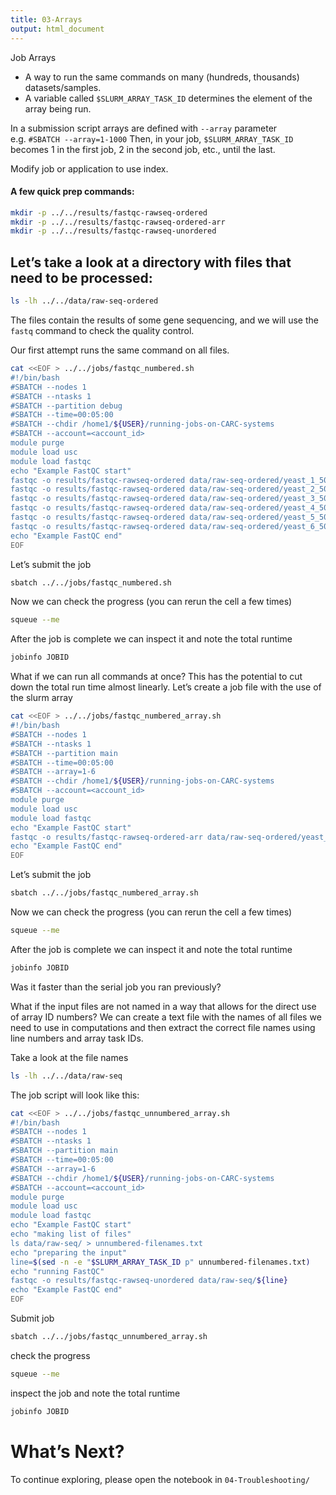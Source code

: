 ```yaml
---
title: 03-Arrays
output: html_document
---
```


Job Arrays

- A way to run the same commands on many (hundreds, thousands) datasets/samples.
- A variable called `$SLURM_ARRAY_TASK_ID` determines the element of the array being run.

In a submission script arrays are defined with `--array` parameter e.g. `#SBATCH --array=1-1000`
Then, in your job, `$SLURM_ARRAY_TASK_ID` becomes 1 in the first job, 2 in the second job, etc., until the last.

Modify job or application to use index.


#### A few quick prep commands:

```bash
mkdir -p ../../results/fastqc-rawseq-ordered
mkdir -p ../../results/fastqc-rawseq-ordered-arr
mkdir -p ../../results/fastqc-rawseq-unordered
```

## Let's take a look at a directory with files that need to be processed:

```bash
ls -lh ../../data/raw-seq-ordered
```

The files contain the results of some gene sequencing, and we will use the `fastq` command to check the quality control.

Our first attempt runs the same command on all files.

```bash
cat <<EOF > ../../jobs/fastqc_numbered.sh
#!/bin/bash
#SBATCH --nodes 1
#SBATCH --ntasks 1
#SBATCH --partition debug
#SBATCH --time=00:05:00
#SBATCH --chdir /home1/${USER}/running-jobs-on-CARC-systems
#SBATCH --account=<account_id>
module purge
module load usc
module load fastqc
echo "Example FastQC start"
fastqc -o results/fastqc-rawseq-ordered data/raw-seq-ordered/yeast_1_50K.fastq
fastqc -o results/fastqc-rawseq-ordered data/raw-seq-ordered/yeast_2_50K.fastq
fastqc -o results/fastqc-rawseq-ordered data/raw-seq-ordered/yeast_3_50K.fastq
fastqc -o results/fastqc-rawseq-ordered data/raw-seq-ordered/yeast_4_50K.fastq
fastqc -o results/fastqc-rawseq-ordered data/raw-seq-ordered/yeast_5_50K.fastq
fastqc -o results/fastqc-rawseq-ordered data/raw-seq-ordered/yeast_6_50K.fastq
echo "Example FastQC end"
EOF
```

Let's submit the job

```bash
sbatch ../../jobs/fastqc_numbered.sh
```

Now we can check the progress (you can rerun the cell a few times)

```bash
squeue --me
```

After the job is complete we can inspect it and note the total runtime

```bash
jobinfo JOBID
```

What if we can run all commands at once? This has the potential to cut down the total run time almost linearly.
Let's create a job file with the use of the slurm array

```bash
cat <<EOF > ../../jobs/fastqc_numbered_array.sh
#!/bin/bash
#SBATCH --nodes 1
#SBATCH --ntasks 1
#SBATCH --partition main
#SBATCH --time=00:05:00
#SBATCH --array=1-6
#SBATCH --chdir /home1/${USER}/running-jobs-on-CARC-systems
#SBATCH --account=<account_id>
module purge
module load usc
module load fastqc
echo "Example FastQC start"
fastqc -o results/fastqc-rawseq-ordered-arr data/raw-seq-ordered/yeast_${SLURM_ARRAY_TASK_ID}_50K.fastq
echo "Example FastQC end"
EOF
```

Let's submit the job

```bash
sbatch ../../jobs/fastqc_numbered_array.sh
```

Now we can check the progress (you can rerun the cell a few times)

```bash
squeue --me
```

After the job is complete we can inspect it and note the total runtime

```bash
jobinfo JOBID
```

Was it faster than the serial job you ran previously?

What if the input files are not named in a way that allows for the direct use of array ID numbers?
We can create a text file with the names of all files we need to use in computations and then extract the correct file names using line numbers and array task IDs.

Take a look at the file names

```bash
ls -lh ../../data/raw-seq
```

The job script will look like this:

```bash
cat <<EOF > ../../jobs/fastqc_unnumbered_array.sh
#!/bin/bash
#SBATCH --nodes 1
#SBATCH --ntasks 1
#SBATCH --partition main
#SBATCH --time=00:05:00
#SBATCH --array=1-6
#SBATCH --chdir /home1/${USER}/running-jobs-on-CARC-systems
#SBATCH --account=<account_id>
module purge
module load usc
module load fastqc
echo "Example FastQC start"
echo "making list of files"
ls data/raw-seq/ > unnumbered-filenames.txt
echo "preparing the input"
line=$(sed -n -e "$SLURM_ARRAY_TASK_ID p" unnumbered-filenames.txt)
echo "running FastQC"
fastqc -o results/fastqc-rawseq-unordered data/raw-seq/${line}
echo "Example FastQC end"
EOF
```

Submit job

```bash
sbatch ../../jobs/fastqc_unnumbered_array.sh
```

check the progress

```bash
squeue --me
```

inspect the job and note the total runtime

```bash
jobinfo JOBID
```

# What's Next?

To continue exploring, please open the notebook in `04-Troubleshooting/`
